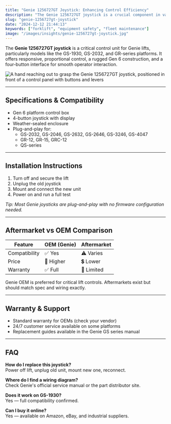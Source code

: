 ```yaml
---
title: "Genie 1256727GT Joystick: Enhancing Control Efficiency"
description: "The Genie 1256727GT joystick is a crucial component in various Genie lifts. It is specifically designed for scissor and aerial lift models like the GS-1930"
slug: "genie-1256727gt-joystick"
date: "2024-12-12 21:44:13"
keywords: ["forklift", "equipment safety", "fleet maintenance"]
image: "/images/insights/genie-1256727gt-joystick.jpg"
---
```


The **Genie 1256727GT joystick** is a critical control unit for Genie lifts, particularly models like the GS-1930, GS-2032, and GR-series platforms. It offers responsive, proportional control, a rugged Gen 6 construction, and a four-button interface for smooth operator interaction.

![A hand reaching out to grasp the Genie 1256727GT joystick, positioned in front of a control panel with buttons and levers](https://koala.sh/api/image/v2-mvdy4-oc8lb.jpg?width=1216&height=832&dream)

---

## Specifications & Compatibility

- Gen 6 platform control box
- 4-button joystick with display
- Weather-sealed enclosure
- Plug-and-play for:
  - GS-2032, GS-2046, GS-2632, GS-2646, GS-3246, GS-4047
  - GR-12, GR-15, GRC-12
  - QS-series

---

## Installation Instructions

1. Turn off and secure the lift  
2. Unplug the old joystick  
3. Mount and connect the new unit  
4. Power on and run a full test

*Tip: Most Genie joysticks are plug-and-play with no firmware configuration needed.*

---

## Aftermarket vs OEM Comparison

| Feature         | OEM (Genie) | Aftermarket |
|----------------|-------------|-------------|
| Compatibility  | ✅ Yes       | ⚠️ Varies   |
| Price          | 💸 Higher   | 💲 Lower    |
| Warranty       | ✅ Full      | 🔄 Limited  |

Genie OEM is preferred for critical lift controls. Aftermarkets exist but should match spec and wiring exactly.

---

## Warranty & Support

- Standard warranty for OEMs (check your vendor)
- 24/7 customer service available on some platforms
- Replacement guides available in the Genie GS series manual

---

## FAQ

**How do I replace this joystick?**  
Power off lift, unplug old unit, mount new one, reconnect.

**Where do I find a wiring diagram?**  
Check Genie's official service manual or the part distributor site.

**Does it work on GS-1930?**  
Yes — full compatibility confirmed.

**Can I buy it online?**  
Yes — available on Amazon, eBay, and industrial suppliers. 